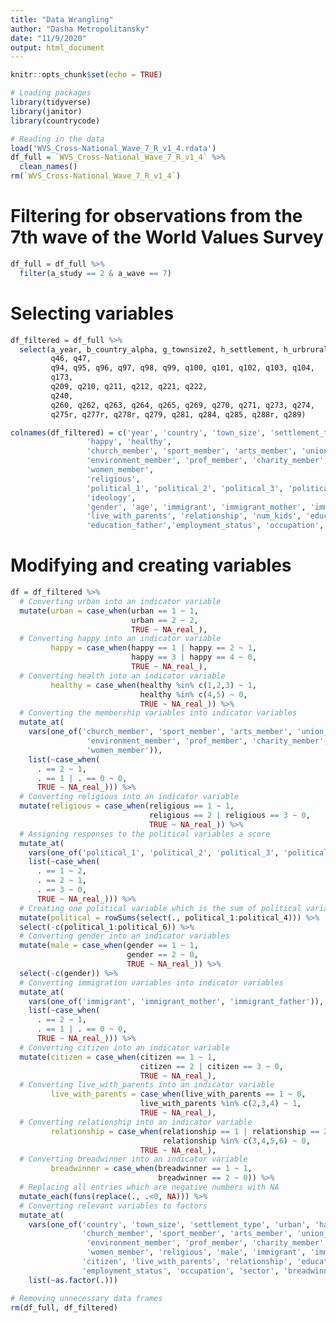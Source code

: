 ```yaml
---
title: "Data Wrangling"
author: "Dasha Metropolitansky"
date: "11/9/2020"
output: html_document
---
```


```r
knitr::opts_chunk$set(echo = TRUE)

# Loading packages
library(tidyverse)
library(janitor)
library(countrycode)

# Reading in the data
load('WVS_Cross-National_Wave_7_R_v1_4.rdata') 
df_full = `WVS_Cross-National_Wave_7_R_v1_4` %>% 
  clean_names()
rm(`WVS_Cross-National_Wave_7_R_v1_4`)
```

# Filtering for observations from the 7th wave of the World Values Survey
```r
df_full = df_full %>% 
  filter(a_study == 2 & a_wave == 7)
```

# Selecting variables
```r
df_filtered = df_full %>% 
  select(a_year, b_country_alpha, g_townsize2, h_settlement, h_urbrural,
         q46, q47,
         q94, q95, q96, q97, q98, q99, q100, q101, q102, q103, q104,
         q173,
         q209, q210, q211, q212, q221, q222,
         q240, 
         q260, q262, q263, q264, q265, q269, q270, q271, q273, q274, 
         q275r, q277r, q278r, q279, q281, q284, q285, q288r, q289)

colnames(df_filtered) = c('year', 'country', 'town_size', 'settlement_type', 'urban',
                 'happy', 'healthy',
                 'church_member', 'sport_member', 'arts_member', 'union_member', 'political_party_member',
                 'environment_member', 'prof_member', 'charity_member', 'consumer_member', 'self_help_member',
                 'women_member', 
                 'religious', 
                 'political_1', 'political_2', 'political_3', 'political_4', 'political_5', 'political_6',
                 'ideology',
                 'gender', 'age', 'immigrant', 'immigrant_mother', 'immigrant_father', 'citizen', 'household_size',
                 'live_with_parents', 'relationship', 'num_kids', 'education', 'education_mother',
                 'education_father','employment_status', 'occupation', 'sector', 'breadwinner', 'income', 'religion')
```

# Modifying and creating variables
```r
df = df_filtered %>%
  # Converting urban into an indicator variable
  mutate(urban = case_when(urban == 1 ~ 1,
                           urban == 2 ~ 2,
                           TRUE ~ NA_real_),
  # Converting happy into an indicator variable
         happy = case_when(happy == 1 | happy == 2 ~ 1,
                           happy == 3 | happy == 4 ~ 0,
                           TRUE ~ NA_real_),
  # Converting health into an indicator variable
         healthy = case_when(healthy %in% c(1,2,3) ~ 1,
                             healthy %in% c(4,5) ~ 0,
                             TRUE ~ NA_real_)) %>% 
  # Converting the membership variables into indicator variables
  mutate_at(
    vars(one_of('church_member', 'sport_member', 'arts_member', 'union_member', 'political_party_member',
                 'environment_member', 'prof_member', 'charity_member', 'consumer_member', 'self_help_member',
                 'women_member')),
    list(~case_when(
      . == 2 ~ 1,
      . == 1 | . == 0 ~ 0,
      TRUE ~ NA_real_))) %>%
  # Converting religious into an indicator variable
  mutate(religious = case_when(religious == 1 ~ 1,
                               religious == 2 | religious == 3 ~ 0,
                               TRUE ~ NA_real_)) %>%
  # Assigning responses to the political variables a score 
  mutate_at(
    vars(one_of('political_1', 'political_2', 'political_3', 'political_4', 'political_5', 'political_6')),
    list(~case_when(
      . == 1 ~ 2,
      . == 2 ~ 1,
      . == 3 ~ 0,
      TRUE ~ NA_real_))) %>% 
  # Creating one political variable which is the sum of political variables' scores 
  mutate(political = rowSums(select(., political_1:political_4))) %>% 
  select(-c(political_1:political_6)) %>% 
  # Converting gender into an indicator variables
  mutate(male = case_when(gender == 1 ~ 1,
                          gender == 2 ~ 0,
                          TRUE ~ NA_real_)) %>% 
  select(-c(gender)) %>%
  # Converting immigration variables into indicator variables
  mutate_at(
    vars(one_of('immigrant', 'immigrant_mother', 'immigrant_father')),
    list(~case_when(
      . == 2 ~ 1,
      . == 1 | . == 0 ~ 0,
      TRUE ~ NA_real_))) %>% 
  # Converting citizen into an indicator variable
  mutate(citizen = case_when(citizen == 1 ~ 1,
                             citizen == 2 | citizen == 3 ~ 0,
                             TRUE ~ NA_real_),
  # Converting live_with_parents into an indicator variable
         live_with_parents = case_when(live_with_parents == 1 ~ 0,
                             live_with_parents %in% c(2,3,4) ~ 1,
                             TRUE ~ NA_real_),
  # Converting relationship into an indicator variable
         relationship = case_when(relationship == 1 | relationship == 2 ~ 1,
                                  relationship %in% c(3,4,5,6) ~ 0,
                             TRUE ~ NA_real_),
  # Converting breadwinner into an indicator variable
         breadwinner = case_when(breadwinner == 1 ~ 1,
                                 breadwinner == 2 ~ 0)) %>%
  # Replacing all entries which are negative numbers with NA
  mutate_each(funs(replace(., .<0, NA))) %>% 
  # Converting relevant variables to factors
  mutate_at(
    vars(one_of('country', 'town_size', 'settlement_type', 'urban', 'happy', 'healthy',
                'church_member', 'sport_member', 'arts_member', 'union_member', 'political_party_member',
                 'environment_member', 'prof_member', 'charity_member', 'consumer_member', 'self_help_member',
                 'women_member', 'religious', 'male', 'immigrant', 'immigrant_mother', 'immigrant_father',
                'citizen', 'live_with_parents', 'relationship', 'education', 'education_mother', 'education_father',
                'employment_status', 'occupation', 'sector', 'breadwinner', 'income', 'religion')),
    list(~as.factor(.)))

# Removing unnecessary data frames
rm(df_full, df_filtered)
```

